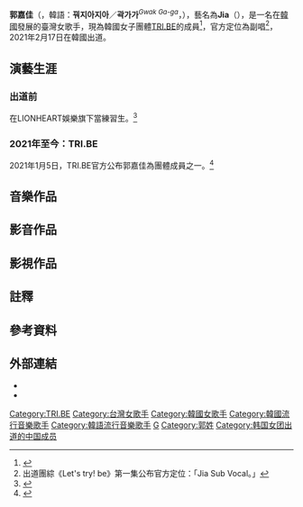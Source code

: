 {{藝人
|姓名 = 郭嘉佳
|類型 = 女歌手
|圖片 = 
|圖片尺寸 = 
|圖片簡介 = 
|本名 = 郭嘉佳
|外文名 = 
|外文 = 
|羅馬拼音 = Guo Jia Jia
|英文名 = Jia
|暱稱 = 
|其他藝名 = Jia
|國籍 = {{ROC-TW}}
|民族 = 
|籍貫 = 
|出生日期 = {{birth date and age|2005|7|30}}
|出生地點 = {{TWN}} [[臺北市|臺北市]]
|逝世日期 = 
|逝世地點 = 
|職業 = [[歌手|歌手]]、[[舞者|舞者]]
|語言 =  [[中華民國國語|國語]]、[[韓語|韓語]]
|教育程度 = 
|母校 =民安國小  福營國中
|宗教信仰 = 
|配偶 = 
|兒女 = 
|父母 = 
|親屬 = 
|音樂類型 =  [[K-pop|K-pop]]
|演奏樂器 = 
|出道地點 = {{KOR}}
|出道日期 = {{KOR}} {{start date and age|2021|2|17}}
|出道作 = 《[[TRI.BE_Da_Loca|TRI.BE Da Loca]]》
|代表作 = 《[[RUB-A-DUM|RUB-A-DUM]]》
|著名角色 = 
|活躍年代 = 2020年至今
|唱片公司 = 
|經紀公司 = [[TR娛樂|TR娛樂]]、[[MELLOW娛樂|MELLOW娛樂]]
|網站 = 
|相關團體 = [[TRI.BE|TRI.BE]]
|IMDb = 
|獎項 = 
}}

'''郭嘉佳'''（{{lang|en|'''Guo Jia-jia'''}}，韓語：'''꿔지아지아'''／'''곽가가'''<sup>''Gwak Ga-ga''</sup>，{{bd|2005年|7月30日}}），藝名為'''Jia'''（{{lang-ko|'''지아'''}}），是一名在[[韓國|韓國]]發展的臺灣女歌手，現為韓國女子團體[[TRI.BE|TRI.BE]]的成員<ref name="表妹 台灣">{{Cite web|title=韓新人女團TRI.BE「台灣成員」有2名！　隊友還有少時俞利表妹|url=https://star.ettoday.net/news/1898021|date=2021-01-13|work=ettoday|access-date=2021-02-04|archive-date=2021-04-14|archive-url=https://web.archive.org/web/20210414130500/https://star.ettoday.net/news/1898021|dead-url=no}}</ref>，官方定位為副唱<ref group="註">出道團綜《Let's try! be》第一集公布官方定位：「Jia Sub Vocal。」{{Cite web|title=Let's try! be : EP.1|url=https://www.youtube.com/watch?t=23&v=AgDkWY6VX7w|date=2021-02-04}}</ref>，2021年2月17日在韓國出道。

== 演藝生涯 ==
===出道前===
在LIONHEART娛樂旗下當練習生。<ref>{{Cite web|title=TRI.BE Members Profile (Updated!)|url=https://kprofiles.com/tri-be-profile/|accessdate=2021-01-04|date=2020-08-29|last=Yeojin|first=Stan|work=Kpop Profiles|language=en-US|archive-date=2021-01-28|archive-url=https://web.archive.org/web/20210128210231/https://kprofiles.com/tri-be-profile/|dead-url=no}}</ref>

===2021年至今：TRI.BE===
{{further|TRI.BE#發展歷程}}
2021年1月5日，TRI.BE官方公布郭嘉佳為團體成員之一。<ref>{{Cite web|title=新沙洞老虎打造新女團　七人組 TRI.BE 正式畫報到齊！|url=https://www.koreastardaily.com/tc/news/132814|accessdate=2021-01-05|work=koreastardaily|language=zh-tw|archive-date=2021-02-13|archive-url=https://web.archive.org/web/20210213043906/https://www.koreastardaily.com/tc/news/132814|dead-url=no}}</ref>

== 音樂作品 ==
{{further|TRI.BE#音樂作品}}

== 影音作品 ==
{{further|TRI.BE#影音作品}}

== 影視作品 ==
{{further|TRI.BE#影視作品}}

== 註釋 ==
{{NoteFoot}}

== 參考資料 ==
{{Reflist|2}}

== 外部連結 ==
*{{Sinaweibo|6481982888|Jia}}
*{{Instagram|tri.be_jia|JIA}}

{{TRI.BE}}
{{在韓國出道的台灣藝人}}

[[Category:TRI.BE|Category:TRI.BE]]
[[Category:台灣女歌手|Category:台灣女歌手]]
[[Category:韓國女歌手|Category:韓國女歌手]]
[[Category:韓國流行音樂歌手|Category:韓國流行音樂歌手]]
[[Category:韓語流行音樂歌手|Category:韓語流行音樂歌手]]
[[Category:在韓國的台灣人|G]]
[[Category:郭姓|Category:郭姓]]
[[Category:韩国女团出道的中国成员|Category:韩国女团出道的中国成员]]